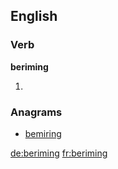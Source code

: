 
==English==

===Verb===
'''beriming'''

# {{present participle of|berime}}

===Anagrams===
* [[bemiring#English|bemiring]]

[[de:beriming]]
[[fr:beriming]]